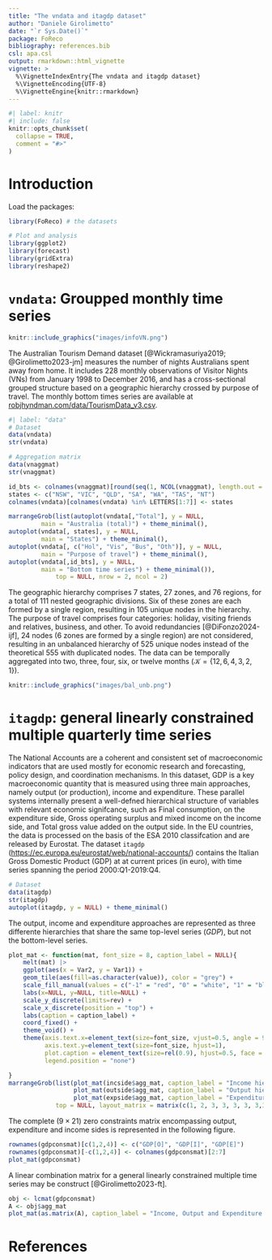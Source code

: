 ```yaml
---
title: "The vndata and itagdp dataset"
author: "Daniele Girolimetto"
date: "`r Sys.Date()`"
package: FoReco
bibliography: references.bib
csl: apa.csl
output: rmarkdown::html_vignette
vignette: >
  %\VignetteIndexEntry{The vndata and itagdp dataset}
  %\VignetteEncoding{UTF-8}
  %\VignetteEngine{knitr::rmarkdown}
---
```


```r
#| label: knitr
#| include: false
knitr::opts_chunk$set(
  collapse = TRUE,
  comment = "#>"
)
```

# Introduction

Load the packages:
```r
library(FoReco) # the datasets

# Plot and analysis
library(ggplot2) 
library(forecast) 
library(gridExtra)
library(reshape2)
```


# `vndata`: Groupped monthly time series

```r
knitr::include_graphics("images/infoVN.png")
``` 

The Australian Tourism Demand dataset [@Wickramasuriya2019; @Girolimetto2023-jm] measures the number of nights Australians spent away from home. It includes 228 monthly observations of Visitor Nights (VNs) from January 1998 to December 2016, and has a cross-sectional grouped structure based on a geographic hierarchy crossed by purpose of travel. The monthly bottom times series are available at [robjhyndman.com/data/TourismData_v3.csv](https://robjhyndman.com/data/TourismData_v3.csv).

```r
#| label: "data"
# Dataset
data(vndata) 
str(vndata)

# Aggregation matrix
data(vnaggmat)
str(vnaggmat)

id_bts <- colnames(vnaggmat)[round(seq(1, NCOL(vnaggmat), length.out = 10))]
states <- c("NSW", "VIC", "QLD", "SA", "WA", "TAS", "NT")
colnames(vndata)[colnames(vndata) %in% LETTERS[1:7]] <- states

marrangeGrob(list(autoplot(vndata[,"Total"], y = NULL, 
         main = "Australia (total)") + theme_minimal(),
autoplot(vndata[, states], y = NULL, 
         main = "States") + theme_minimal(),
autoplot(vndata[, c("Hol", "Vis", "Bus", "Oth")], y = NULL, 
         main = "Purpose of travel") + theme_minimal(),
autoplot(vndata[,id_bts], y = NULL, 
         main = "Bottom time series") + theme_minimal()), 
             top = NULL, nrow = 2, ncol = 2)

```

The geographic hierarchy comprises 7 states, 27 zones, and 76 regions, for a total of 111 nested geographic divisions. Six of these zones are each formed by a single region, resulting in 105 unique nodes in the hierarchy. The purpose of travel comprises four categories: holiday, visiting friends and relatives, business, and other. To avoid redundancies [@DiFonzo2024-ijf], 24 nodes (6 zones are formed by a single region) are not considered, resulting in an unbalanced hierarchy of 525 unique nodes instead of the theoretical 555 with duplicated nodes. The data can be temporally aggregated into two, three, four, six, or twelve months ($\mathcal{K}=\{12, 6, 4, 3, 2, 1\}$).

```r
knitr::include_graphics("images/bal_unb.png")
``` 


# `itagdp`: general linearly constrained multiple quarterly time series

The National Accounts are a coherent and consistent set of macroeconomic indicators that are used mostly for economic research and forecasting, policy design, and coordination mechanisms. In this dataset, GDP is a key macroeconomic quantity that is measured using three main approaches, namely output (or production), income and expenditure. These parallel systems internally present a well-defned hierarchical structure of variables with relevant economic signifcance, such as Final consumption, on the expenditure side, Gross operating surplus and mixed income on the income side, and Total gross value added on the output side. In the EU countries, the data is processed on the basis of the ESA 2010 classifcation and are released by Eurostat. The dataset `itagdp` ([https://ec.europa.eu/eurostat/web/national-accounts/](https://ec.europa.eu/eurostat/web/national-accounts/)) contains the Italian Gross Domestic Product (GDP) at  at current prices (in euro), with time series spanning the period 2000:Q1-2019:Q4.

```r
# Dataset
data(itagdp) 
str(itagdp)
autoplot(itagdp, y = NULL) + theme_minimal()
```

The output, income and expenditure approaches are represented as three differente hierarchies that share the same top-level series ($GDP$), but not the bottom-level series.

```r
plot_mat <- function(mat, font_size = 8, caption_label = NULL){
    melt(mat) |>
    ggplot(aes(x = Var2, y = Var1)) + 
    geom_tile(aes(fill=as.character(value)), color = "grey") + 
    scale_fill_manual(values = c("-1" = "red", "0" = "white", "1" = "black")) +
    labs(x=NULL, y=NULL, title=NULL) +
    scale_y_discrete(limits=rev) + 
    scale_x_discrete(position = "top") +
    labs(caption = caption_label) +
    coord_fixed() + 
    theme_void() +
    theme(axis.text.x=element_text(size=font_size, vjust=0.5, angle = 90, hjust=0),
          axis.text.y=element_text(size=font_size, hjust=1), 
          plot.caption = element_text(size=rel(0.9), hjust=0.5, face = "bold"),
          legend.position = "none")

}
marrangeGrob(list(plot_mat(incside$agg_mat, caption_label = "Income hierarchy"),
                  plot_mat(outside$agg_mat, caption_label = "Output hierarchy"), 
                  plot_mat(expside$agg_mat, caption_label = "Expenditure hierarchy")), 
             top = NULL, layout_matrix = matrix(c(1, 2, 3, 3, 3, 3, 3,3), 2, 4))
```

The complete  $(9 \times 21)$ zero constraints matrix encompassing output, expenditure and income sides is represented in the following figure. 

```r
rownames(gdpconsmat)[c(1,2,4)] <- c("GDP[O]", "GDP[I]", "GDP[E]")
rownames(gdpconsmat)[-c(1,2,4)] <- colnames(gdpconsmat)[2:7] 
plot_mat(gdpconsmat)
```

A linear combination matrix for a general linearly constrained multiple time series may be construct [@Girolimetto2023-ft].

```r
obj <- lcmat(gdpconsmat) 
A <- obj$agg_mat
plot_mat(as.matrix(A), caption_label = "Income, Output and Expenditure linear combination matrix")
```

# References

::: {#refs}
:::



